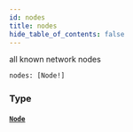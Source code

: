 ```yaml
---
id: nodes
title: nodes
hide_table_of_contents: false
---
```



all known network nodes

```graphql
nodes: [Node!]
```


### Type

#### [`Node`](/mainnet/api/graphql/objects/node)






